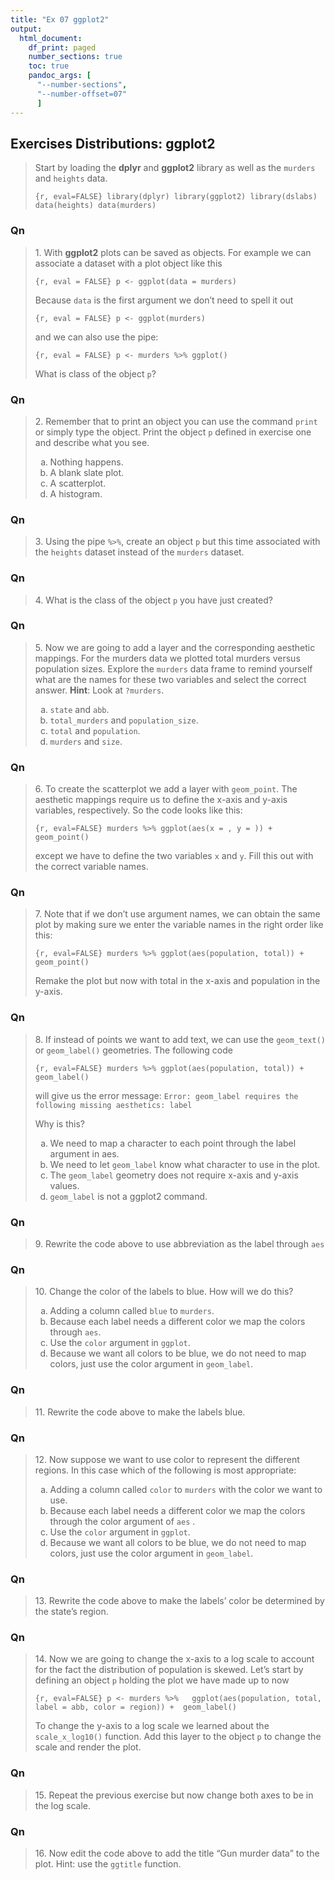 ```yaml
---
title: "Ex 07 ggplot2"
output:
  html_document:
    df_print: paged
    number_sections: true
    toc: true
    pandoc_args: [
      "--number-sections",
      "--number-offset=07"
      ]
---
```


## Exercises Distributions: ggplot2


>Start by loading the __dplyr__ and __ggplot2__ library as well as the `murders` and `heights` data.
>
>```{r, eval=FALSE}
>library(dplyr)
>library(ggplot2)
>library(dslabs)
>data(heights)
>data(murders)
>```


### Qn
>1\. With __ggplot2__ plots can be saved as objects. For example we can associate a dataset with a plot object like this
>
>```{r, eval = FALSE}
>p <- ggplot(data = murders)
>```
>
>Because `data` is the first argument we don't need to spell it out
>
>```{r, eval = FALSE}
>p <- ggplot(murders)
>```
>
>and we can also use the pipe:
>
>```{r, eval = FALSE}
>p <- murders %>% ggplot()
>```
>
>What is class of the object `p`?
>

### Qn
>2\. Remember that to print an object you can use the command `print` or simply type the object. 
>Print the object `p` defined in exercise one and describe what you see.
>
>a. Nothing happens.
>b. A blank slate plot.
>c. A scatterplot.
>d. A histogram.
>

### Qn
>3\. Using the pipe `%>%`, create an object `p` but this time associated with the `heights` dataset instead of the `murders` dataset. 
>
>   

### Qn
>4\. What is the class of the object `p` you have just created?
>

### Qn
>5\. Now we are going to add a layer and the corresponding aesthetic mappings. For the murders data we plotted total murders versus population sizes. Explore the `murders` data frame to remind yourself what are the names for these two variables and select the correct answer. __Hint__: Look at `?murders`.
>
>a. `state` and `abb`.
>b. `total_murders` and `population_size`.
>c. `total` and `population`.
>d. `murders` and `size`.


### Qn
>6\. To create the scatterplot we add a layer with `geom_point`. The aesthetic mappings require us to define the x-axis and y-axis variables, respectively. So the code looks like this:
>
>```{r, eval=FALSE}
>murders %>% ggplot(aes(x = , y = )) +
>  geom_point()
>```
>
>except we have to define the two variables `x` and `y`. Fill this out with the correct variable names.
>

### Qn
>7\. Note that if we don't use argument names, we can obtain the same plot by making sure we enter the variable names in the right order like this:
>
>```{r, eval=FALSE}
>murders %>% ggplot(aes(population, total)) +
>  geom_point()
>```
>
>Remake the plot but now with total in the x-axis and population in the y-axis.
>

### Qn
>8\. If instead of points we want to add text, we can use the `geom_text()` or `geom_label()` geometries. The following code 
>
>```{r, eval=FALSE}
>murders %>% ggplot(aes(population, total)) + geom_label()
>```
>
>will give us the error message: `Error: geom_label requires the following missing aesthetics: label`
>
>Why is this?
>
>a. We need to map a character to each point through the label argument in aes.
>b. We need to let `geom_label` know what character to use in the plot.
>c. The `geom_label` geometry does not require  x-axis and y-axis values.
>d. `geom_label` is not a ggplot2 command.
>

### Qn
>9\. Rewrite the code above to use abbreviation as the label through `aes`
>

### Qn
>10\. Change the color of the labels to blue. How will we do this?
>
>a. Adding a column called `blue` to `murders`.
>b. Because each label needs a different color we map the colors through `aes`.
>c. Use the `color` argument in `ggplot`.
>d. Because we want all colors to be blue, we do not need to map colors, just use the color argument in `geom_label`.
>

### Qn
>11\. Rewrite the code above to make the labels blue.
>

### Qn
>12\. Now suppose we want to use color to represent the different regions. In this case which of the following is most appropriate:
>
>a. Adding a column called `color` to `murders` with the color we want to use.
>b. Because each label needs a different color we map the colors through the color argument of `aes` .
>c. Use the `color` argument in `ggplot`.
>d. Because we want all colors to be blue, we do not need to map colors, just use the color argument in `geom_label`.
>

### Qn
>13\. Rewrite the code above to make the labels' color be determined by the state's region.

### Qn
>14\. Now we are going to change the x-axis to a log scale to account for the fact the distribution of population is skewed. Let's start by defining an object `p` holding the plot we have made up to now
>
>```{r, eval=FALSE}
>p <- murders %>% 
>  ggplot(aes(population, total, label = abb, color = region)) +
>  geom_label() 
>```
>
>To change the y-axis to a log scale we learned about the `scale_x_log10()` function. Add this layer to the object `p` to change the scale and render the plot.

### Qn
>15\. Repeat the previous exercise but now change both axes to be in the log scale.

### Qn
>16\. Now edit the code above to add the title "Gun murder data" to the plot. Hint: use the `ggtitle` function.
>
